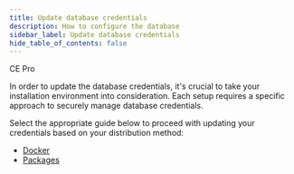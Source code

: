 ```yaml
---
title: Update database credentials
description: How to configure the database
sidebar_label: Update database credentials
hide_table_of_contents: false
---
```



<div style={{display: "flex", gap: "1rem"}}>
  <Chips link="https://www.passbolt.com/ce/docker" isUnderMainTitle={true}>CE</Chips>
  <Chips link="https://www.passbolt.com/pricing/pro" isUnderMainTitle={true}>Pro</Chips>
</div>

In order to update the database credentials, it's crucial to take your installation environment into consideration. Each setup requires a specific approach to securely manage database credentials.

Select the appropriate guide below to proceed with updating your credentials based on your distribution method:
- [Docker](/hosting/configure/database/update-database-credentials/docker/)
- [Packages](/hosting/configure/database/update-database-credentials/package/)
